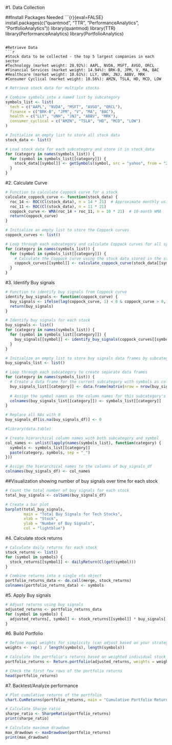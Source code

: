#1. Data Collection

##Install Packages Needed
```{r}{eval=FALSE}
install.packages(c("quantmod", "TTR", "PerformanceAnalytics", "PortfolioAnalytics"))
library(quantmod)
library(TTR)
library(PerformanceAnalytics)
library(PortfolioAnalytics)

```

#Retrieve Data
```r
#Stock data to be collected - the top 5 largest companies in each sector
#Technology (market weight: 28.92%): AAPL, NVDA, MSFT, AVGO, ORCL
#Financial Services (market weight: 14.94%): BRK-B, JPM, V, MA, BAC
#Healthcare (market weight: 10.61%): LLY, UNH, JNJ, ABBV, MRK
#Consumer Cyclical (market weight: 10.56%): AMZN, TSLA, HD, MCD, LOW
```

```r
# Retrieve stock data for multiple stocks

# Combine symbols into a named list by subcategory
symbols_list <- list(
  tech = c("AAPL", "NVDA", "MSFT", "AVGO", "ORCL"),
  finance = c("BRK-B", "JPM", "V", "MA", "BAC"),
  health = c("LLY", "UNH", "JNJ", "ABBV", "MRK"),
  consumer_cyclical = c("AMZN", "TSLA", "HD", "MCD", "LOW")
)

# Initialize an empty list to store all stock data
stock_data <- list()

# Load stock data for each subcategory and store it in stock_data
for (category in names(symbols_list)) {
  for (symbol in symbols_list[[category]]) {
    stock_data[[symbol]] <- getSymbols(symbol, src = "yahoo", from = "2010-01-01", to = Sys.Date(), auto.assign = FALSE)
  }
}

```

#2. Calculate Curve

```r
# Function to calculate Coppock curve for a stock
calculate_coppock_curve <- function(stock_data) {
  roc_14 <- ROC(Cl(stock_data), n = 14 * 21)  # Approximate monthly using 21 trading days
  roc_11 <- ROC(Cl(stock_data), n = 11 * 21)
  coppock_curve <- WMA(roc_14 + roc_11, n = 10 * 21)  # 10-month WMA
  return(coppock_curve)
}

# Initialize an empty list to store the Coppock curves
coppock_curves <- list()

# Loop through each subcategory and calculate Coppock curves for all symbols
for (category in names(symbols_list)) {
  for (symbol in symbols_list[[category]]) {
    # Calculate the Coppock curve using the stock data stored in the stock_data list
    coppock_curves[[symbol]] <- calculate_coppock_curve(stock_data[[symbol]])
  }
}

```

#3. Identify Buy signals

```r
# Function to identify buy signals from Coppock curve
identify_buy_signals <- function(coppock_curve) {
  buy_signals <- ifelse(lag(coppock_curve, 1) < 0 & coppock_curve > 0, 1, 0)
  return(buy_signals)
}

# Identify buy signals for each stock
buy_signals <- list()
for (category in names(symbols_list)) {
  for (symbol in symbols_list[[category]]) {
    buy_signals[[symbol]] <- identify_buy_signals(coppock_curves[[symbol]])
  }
}

```

```r
# Initialize an empty list to store buy signals data frames by subcategory
buy_signals_list <- list()

# Loop through each subcategory to create separate data frames
for (category in names(symbols_list)) {
  # Create a data frame for the current subcategory with symbols as columns
  buy_signals_list[[category]] <- data.frame(matrix(nrow = nrow(buy_signals_df), ncol = length(symbols_list[[category]])))
  
  # Assign the symbol names as the column names for this subcategory's data frame
  colnames(buy_signals_list[[category]]) <- symbols_list[[category]]
}

# Replace all NAs with 0
buy_signals_df[is.na(buy_signals_df)] <- 0

#library(data.table)

# Create hierarchical column names with both subcategory and symbol
col_names <- unlist(lapply(names(symbols_list), function(category) {
  symbols <- symbols_list[[category]]
  paste(category, symbols, sep = "_")
}))

# Assign the hierarchical names to the columns of buy_signals_df
colnames(buy_signals_df) <- col_names
```



##Visualization showing number of buy signals over time for each stock
```r
# Count the total number of buy signals for each stock
total_buy_signals <- colSums(buy_signals_df)

# Create a bar plot
barplot(total_buy_signals, 
        main = "Total Buy Signals for Tech Stocks",
        xlab = "Stock",
        ylab = "Number of Buy Signals",
        col = "lightblue")
```


#4. Calculate stock returns
```r
# Calculate daily returns for each stock
stock_returns <- list()
for (symbol in symbols) {
  stock_returns[[symbol]] <- dailyReturn(Cl(get(symbol)))
}

# Combine returns into a single xts object
portfolio_returns_data <- do.call(merge, stock_returns)
colnames(portfolio_returns_data) <- symbols


```

#5. Apply Buy signals

```r
# Adjust returns using buy signals
adjusted_returns <- portfolio_returns_data
for (symbol in symbols) {
  adjusted_returns[, symbol] <- stock_returns[[symbol]] * buy_signals[[symbol]]
}

```

#6. Build Portfolio

```r
# Define equal weights for simplicity (can adjust based on your strategy)
weights <- rep(1 / length(symbols), length(symbols))

# Calculate the portfolio's returns based on weighted individual stock returns
portfolio_returns <- Return.portfolio(adjusted_returns, weights = weights)

# Check the first few rows of the portfolio returns
head(portfolio_returns)

```

#7. Backtest/Analyze performance

```r
# Plot cumulative returns of the portfolio
chart.CumReturns(portfolio_returns, main = "Cumulative Portfolio Returns", legend.loc = "bottomleft")

# Calculate Sharpe ratio
sharpe_ratio <- SharpeRatio(portfolio_returns)
print(sharpe_ratio)

# Calculate maximum drawdown
max_drawdown <- maxDrawdown(portfolio_returns)
print(max_drawdown)

```